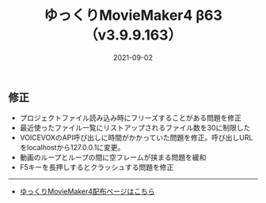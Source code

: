 ﻿---
title: ゆっくりMovieMaker4 β63 （v3.9.9.163）
date: 2021-09-02
tags: [YMM4,お知らせ]
---
## 修正
- プロジェクトファイル読み込み時にフリーズすることがある問題を修正
- 最近使ったファイル一覧にリストアップされるファイル数を30に制限した
- VOICEVOXのAPI呼び出しに時間がかかっていた問題を修正。呼び出しURLをlocalhostから127.0.0.1に変更。
- 動画のループとループの間に空フレームが挟まる問題を緩和
- F5キーを長押しするとクラッシュする問題を修正

---

- [ゆっくりMovieMaker4配布ページはこちら](/ymm4/)